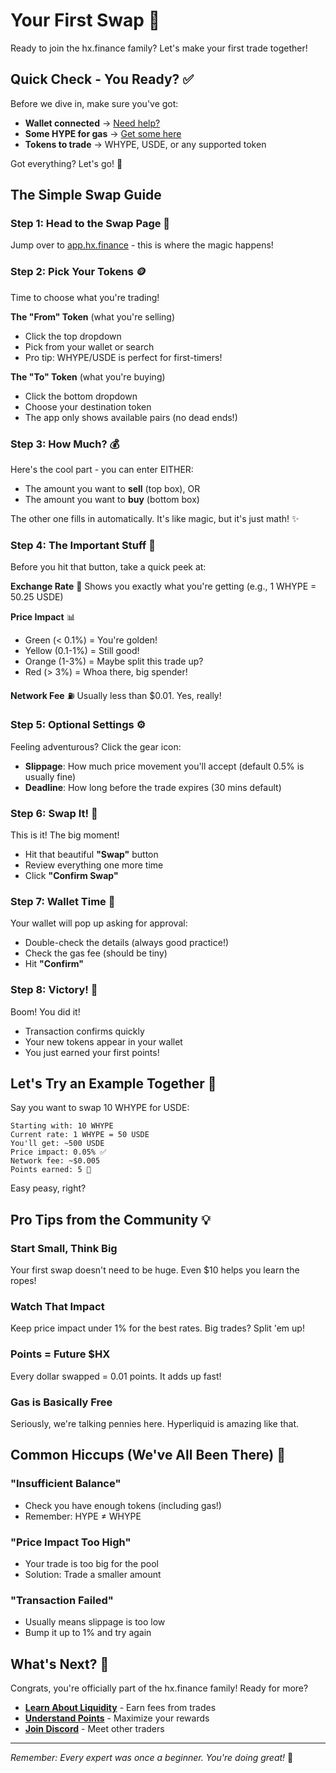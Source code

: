# Your First Swap 🎉

Ready to join the hx.finance family? Let's make your first trade together!

## Quick Check - You Ready? ✅

Before we dive in, make sure you've got:
- **Wallet connected** → [Need help?](/getting-started/connect-wallet)
- **Some HYPE for gas** → [Get some here](/getting-started/get-hype)
- **Tokens to trade** → WHYPE, USDE, or any supported token

Got everything? Let's go! 🚀

## The Simple Swap Guide

### Step 1: Head to the Swap Page 🔄

Jump over to [app.hx.finance](https://app.hx.finance) - this is where the magic happens!

### Step 2: Pick Your Tokens 🪙

Time to choose what you're trading!

**The "From" Token** (what you're selling)
- Click the top dropdown
- Pick from your wallet or search
- Pro tip: WHYPE/USDE is perfect for first-timers!

**The "To" Token** (what you're buying)
- Click the bottom dropdown  
- Choose your destination token
- The app only shows available pairs (no dead ends!)

### Step 3: How Much? 💰

Here's the cool part - you can enter EITHER:
- The amount you want to **sell** (top box), OR
- The amount you want to **buy** (bottom box)

The other one fills in automatically. It's like magic, but it's just math! ✨

### Step 4: The Important Stuff 👀

Before you hit that button, take a quick peek at:

**Exchange Rate** 💱
Shows you exactly what you're getting (e.g., 1 WHYPE = 50.25 USDE)

**Price Impact** 📊
- Green (< 0.1%) = You're golden! 
- Yellow (0.1-1%) = Still good!
- Orange (1-3%) = Maybe split this trade up?
- Red (> 3%) = Whoa there, big spender!

**Network Fee** ⛽
Usually less than $0.01. Yes, really!

### Step 5: Optional Settings ⚙️

Feeling adventurous? Click the gear icon:
- **Slippage**: How much price movement you'll accept (default 0.5% is usually fine)
- **Deadline**: How long before the trade expires (30 mins default)

### Step 6: Swap It! 🎯

This is it! The big moment!
- Hit that beautiful **"Swap"** button
- Review everything one more time
- Click **"Confirm Swap"**

### Step 7: Wallet Time 📱

Your wallet will pop up asking for approval:
- Double-check the details (always good practice!)
- Check the gas fee (should be tiny)
- Hit **"Confirm"**

### Step 8: Victory! 🎊

Boom! You did it! 
- Transaction confirms quickly
- Your new tokens appear in your wallet
- You just earned your first points!

## Let's Try an Example Together 🤝

Say you want to swap 10 WHYPE for USDE:

```
Starting with: 10 WHYPE
Current rate: 1 WHYPE = 50 USDE
You'll get: ~500 USDE
Price impact: 0.05% ✅
Network fee: ~$0.005
Points earned: 5 🎉
```

Easy peasy, right?

## Pro Tips from the Community 💡

### Start Small, Think Big
Your first swap doesn't need to be huge. Even $10 helps you learn the ropes!

### Watch That Impact
Keep price impact under 1% for the best rates. Big trades? Split 'em up!

### Points = Future $HX
Every dollar swapped = 0.01 points. It adds up fast!

### Gas is Basically Free
Seriously, we're talking pennies here. Hyperliquid is amazing like that.

## Common Hiccups (We've All Been There) 🤷

### "Insufficient Balance"
- Check you have enough tokens (including gas!)
- Remember: HYPE ≠ WHYPE

### "Price Impact Too High" 
- Your trade is too big for the pool
- Solution: Trade a smaller amount

### "Transaction Failed"
- Usually means slippage is too low
- Bump it up to 1% and try again

## What's Next? 🌟

Congrats, you're officially part of the hx.finance family! Ready for more?

- **[Learn About Liquidity](/liquidity/becoming-lp)** - Earn fees from trades
- **[Understand Points](/points-rewards/how-points-work)** - Maximize your rewards
- **[Join Discord](https://discord.gg/hxfinance)** - Meet other traders

---

*Remember: Every expert was once a beginner. You're doing great!* 💜